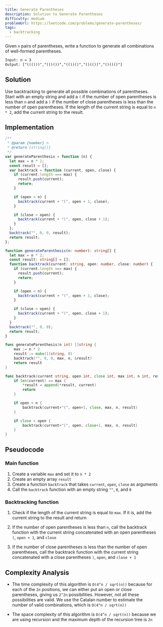 ```yaml
---
title: Generate Parentheses
description: Solution to Generate Parentheses
difficulty: medium
problemUrl: https://leetcode.com/problems/generate-parentheses/
tags:
  - backtracking
---
```



Given `n` pairs of parentheses, write a function to generate all combinations of well-formed parentheses.

```txt
Input: n = 3
Output: ["((()))","(()())","(())()","()(())","()()()"]
```

## Solution

Use backtracking to generate all possible combinations of parentheses. Start with an empty string and add a `(` if the number of open parentheses is less than `n` and add a `)` if the number of close parentheses is less than the number of open parentheses. If the length of the current string is equal to `n * 2`, add the current string to the result.

## Implementation

<Tabs syncKey="language">
  <TabItem label="JavaScript">

```js
/**
 * @param {number} n
 * @return {string[]}
 */
var generateParenthesis = function (n) {
  let max = n * 2;
  const result = [];
  var backtrack = function (current, open, close) {
    if (current.length === max) {
      result.push(current);
      return;
    }

    if (open < n) {
      backtrack(current + "(", open + 1, close);
    }

    if (close < open) {
      backtrack(current + ")", open, close + 1);
    }
  };
  backtrack("", 0, 0, result);
  return result;
};
```

  </TabItem>

  <TabItem label="TypeScript">

```ts
function generateParenthesis(n: number): string[] {
  let max = n * 2;
  const result: string[] = [];
  function backtrack(current: string, open: number, close: number) {
    if (current.length === max) {
      result.push(current);
      return;
    }

    if (open < n) {
      backtrack(current + "(", open + 1, close);
    }

    if (close < open) {
      backtrack(current + ")", open, close + 1);
    }
  }
  backtrack("", 0, 0);
  return result;
}
```

  </TabItem>
  <TabItem label="Go">

```go
func generateParenthesis(n int) []string {
	max := n * 2
	result := make([]string, 0)
	backtrack("", 0, 0, max, n, &result)
	return result
}

func backtrack(current string, open int, close int, max int, n int, result *[]string) {
	if len(current) == max {
		*result = append(*result, current)
		return
	}

	if open < n {
		backtrack(current+"(", open+1, close, max, n, result)
	}

	if close < open {
		backtrack(current+")", open, close+1, max, n, result)
	}
}
```

  </TabItem>
</Tabs>

## Pseudocode

### Main function

1. Create a variable `max` and set it to `n * 2`
2. Create an empty array `result`
3. Create a function `backtrack` that takes `current`, `open`, `close` as arguments
4. Call the `backtrack` function with an empty string `""`, `0`, and `0`

### Backtracking function

1. Check if the length of the current string is equal to `max`. If it is, add the current string to the result and return
2. If the number of open parentheses is less than `n`, call the backtrack function with the current string concatenated with an open parentheses `(`, `open + 1`, and `close`

3. If the number of close parentheses is less than the number of open parentheses, call the backtrack function with the current string concatenated with a close parentheses `)`, `open`, and `close + 1`

## Complexity Analysis

- The time complexity of this algorithm is `O(4^n / sqrt(n))` because for each of the `2n` positions, we can either put an open or close parentheses, giving us `2^2n` possibilities. However, not all these possibilities are valid. We use the Catalan number to estimate the number of valid combinations, which is `O(4^n / sqrt(n))`

- The space complexity of this algorithm is `O(4^n / sqrt(n))` because we are using recursion and the maximum depth of the recursion tree is `2n`
